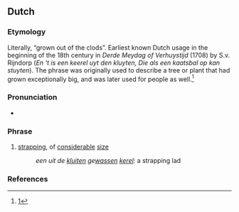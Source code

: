 ==Dutch==

===Etymology===
Literally, “grown out of the clods”. Earliest known Dutch usage in the beginning of the 18th century in ''Derde Meydag of Verhuystijd'' (1708) by S.v. Rijndorp (''En 't is een keerel uyt den kluyten, Die als een kaatsbal op kan stuyten''). The phrase was originally used to describe a tree or plant that had grown exceptionally big, and was later used for people as well.<ref>[http://www.dbnl.org/tekst/stoe002nede01_01/stoe002nede01_01_1211.php]</ref>

===Pronunciation===
* {{IPA|nl|/ˌœy̯(t) də ˈklœy̯.tə(n) ɣəˈʋɑ.sə(n)/}}

===Phrase===
{{head|nl|phrase}}

# [[strapping]], of [[considerable]] [[size]]
#: ''een uit de [[kluit]]en ge[[wassen]] [[kerel]]'': a strapping lad

===References===
<references/>